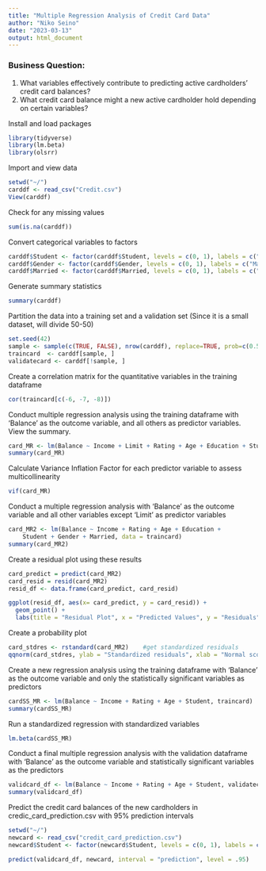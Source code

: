 ---
title: "Multiple Regression Analysis of Credit Card Data"
author: "Niko Seino"
date: "2023-03-13"
output: html_document
---
### Business Question:
1. What variables effectively contribute to predicting active cardholders'
credit card balances?
2. What credit card balance might a new active cardholder hold
depending on certain variables?

Install and load packages
```{r setup, include=FALSE}
library(tidyverse)
library(lm.beta)
library(olsrr)
```

Import and view data
```{r}
setwd("~/")
carddf <- read_csv("Credit.csv")
View(carddf)
```
Check for any missing values
```{r}
sum(is.na(carddf))
```
Convert categorical variables to factors
```{r}
carddf$Student <- factor(carddf$Student, levels = c(0, 1), labels = c("No","yes"))
carddf$Gender <- factor(carddf$Gender, levels = c(0, 1), labels = c("Male","Female"))
carddf$Married <- factor(carddf$Married, levels = c(0, 1), labels = c("No","yes"))
```


Generate summary statistics
```{r}
summary(carddf)
```
Partition the data into a training set and a validation set
(Since it is a small dataset, will divide 50-50)
```{r}
set.seed(42)
sample <- sample(c(TRUE, FALSE), nrow(carddf), replace=TRUE, prob=c(0.5,0.5))
traincard  <- carddf[sample, ]
validatecard <- carddf[!sample, ]
```

Create a correlation matrix for the quantitative variables in the training dataframe
```{r}
cor(traincard[c(-6, -7, -8)])
```
Conduct multiple regression analysis using the training dataframe with 'Balance'
as the outcome variable, and all others as predictor variables. View the summary. 
```{r}
card_MR <- lm(Balance ~ Income + Limit + Rating + Age + Education + Student + Gender + Married, traincard)
summary(card_MR)
```
Calculate Variance Inflation Factor for each predictor variable to assess 
multicollinearity
```{r}
vif(card_MR)
```
Conduct a multiple regression analysis with 'Balance' as the outcome variable and all other variables
except 'Limit' as predictor variables
```{r}
card_MR2 <- lm(Balance ~ Income + Rating + Age + Education + 
    Student + Gender + Married, data = traincard)
summary(card_MR2)
```
Create a residual plot using these results
```{r}
card_predict = predict(card_MR2)
card_resid = resid(card_MR2)
resid_df <- data.frame(card_predict, card_resid)

ggplot(resid_df, aes(x= card_predict, y = card_resid)) +
  geom_point() +
  labs(title = "Residual Plot", x = "Predicted Values", y = "Residuals")
```
Create a probability plot
```{r}
card_stdres <- rstandard(card_MR2)    #get standardized residuals
qqnorm(card_stdres, ylab = "Standardized residuals", xlab = "Normal scores")
```

Create a new regression analysis using the training dataframe with 'Balance' as
the outcome variable and only the statistically significant variables as predictors
```{r}
cardSS_MR <- lm(Balance ~ Income + Rating + Age + Student, traincard)
summary(cardSS_MR)
```
Run a standardized regression with standardized variables
```{r}
lm.beta(cardSS_MR)
```


Conduct a final multiple regression analysis with the validation dataframe with 'Balance' as 
the outcome variable and statistically significant variables as the predictors
```{r}
validcard_df <- lm(Balance ~ Income + Rating + Age + Student, validatecard)
summary(validcard_df)
```
Predict the credit card balances of the new cardholders in credic_card_prediction.csv
with 95% prediction intervals
```{r}
setwd("~/")
newcard <- read_csv("credit_card_prediction.csv")
newcard$Student <- factor(newcard$Student, levels = c(0, 1), labels = c("No","yes"))

predict(validcard_df, newcard, interval = "prediction", level = .95)
```

